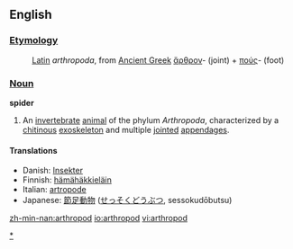 ==English==

===[[Etymology]]===
:[[Latin]] ''arthropoda'', from [[Ancient Greek]] [[ἄρθρον]]- (joint) + [[πούς]]- (foot)

===[[Noun]]===
'''spider'''
#An [[invertebrate]] [[animal]] of the phylum ''Arthropoda'', characterized by a [[chitin]]ous [[exoskeleton]] and multiple [[joint]]ed [[appendage]]s.

====Translations====
*Danish: [[Insekter]]
*Finnish: [[hämähäkkieläin]]
*Italian: [[artropode]]
*Japanese: [[節足動物]] ([[せっそくどうぶつ]], sessokudōbutsu)

[[Category:Arthropods|*]]

[[zh-min-nan:arthropod]]
[[io:arthropod]]
[[vi:arthropod]]